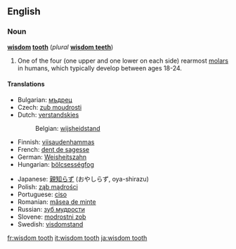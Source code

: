 ==English==

===Noun===
'''[[wisdom]] [[tooth]]''' (''plural'' '''[[wisdom teeth]]''')

# {{dentistry}} One of the four (one upper and one lower on each side) rearmost [[molar]]s in humans, which typically develop between ages 18-24.

====Translations====
{{trans-top|rearmost molar in humans}}
*Bulgarian: [[мъдрец]] {{m}}
*Czech: [[zub moudrosti]] {{m}}
*Dutch: [[verstandskies]] {{m}}
*:Belgian: [[wijsheidstand]] {{m}}
*Finnish: [[viisaudenhammas]]
*French: [[dent de sagesse]] {{f}}
*German: [[Weisheitszahn]] {{m}}
*Hungarian: [[bölcsességfog]]
{{trans-mid}}
*Japanese: [[親知らず]] (おやしらず, oya-shirazu)
*Polish: [[ząb mądrości]] {{m}}
*Portuguese: [[ciso]] {{m}}
*Romanian: [[măsea de minte]] {{f}}
*Russian: [[зуб мудрости]] {{m}}
*Slovene: [[modrostni zob]] {{m}}
*Swedish: [[visdomstand]] {{c}}
{{trans-bottom}}

[[fr:wisdom tooth]]
[[it:wisdom tooth]]
[[ja:wisdom tooth]]
